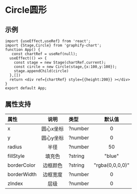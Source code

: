

# Circle圆形

## 示例
```tsx preview
import {useEffect,useRef} from 'react';
import {Stage,Circle} from 'graphify-chart';
function App() {
   const chartRef = useRef(null);
  useEffect(() => {
    const stage = new Stage(chartRef.current);
    const circle = new Circle(stage,{x:100,y:100});
    stage.appendChild(circle)
  },[])
  return <div ref={chartRef} style={{height:200}} ></div>
}
export default App;
```
## 属性支持

| 属性 | 说明  | 类型 | 默认值 |
| :-- | :---: | :--- | :---: |
| x | 圆心x坐标 | ?number | 0 |
| y | 圆心y坐标 | ?number | 0 |
| radius | 半径 | ?number | 50 |
| fillStyle | 填充色 | ?string | "blue" | 
| borderColor | 边框颜色 | ?string | "rgba(0,0,0,0)" |
| borderWidth | 边框宽度 | ?number | 0 |
| zIndex | 层级 | ?number | 0 |



